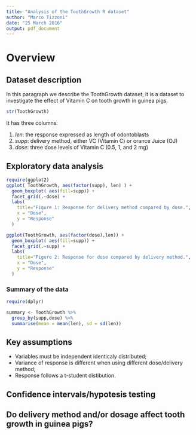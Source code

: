 ```yaml
---
title: "Analysis of the ToothGrowth R dataset"
author: "Marco Tizzoni"
date: "25 March 2016"
output: pdf_document
---
```


# Overview

## Dataset description
In this paragraph we describe the ToothGrowth dataset, it is a dataset to investigate the effect of Vitamin C on tooth growth in guinea pigs.
```r
str(ToothGrowth)
```

It has three columns:

 1. *len*: the response expressed as length of odontoblasts
 1. *supp*: delivery method, either VC (Vitamin C) or orance Juice (OJ)
 1. *dose*: three dose levels of Vitamin C (0.5, 1, and 2 mg)

## Exploratory data analysis
```r
require(ggplot2)
ggplot( ToothGrowth, aes(factor(supp), len) ) + 
  geom_boxplot( aes(fill=supp)) + 
  facet_grid(.~dose) + 
  labs(
    title="Figure 1: Response for delivery method compared by dose.",
    x = "Dose",
    y = "Response"
  )
```

```r
ggplot(ToothGrowth, aes(factor(dose),len)) + 
  geom_boxplot( aes(fill=supp)) + 
  facet_grid(.~supp) +
  labs(
    title="Figure 2: Response for dose compared by delivery method.",
    x = "Dose",
    y = "Response"
  )
```

### Summary of the data
```r
require(dplyr)

summary <- ToothGrowth %>% 
  group_by(supp,dose) %>% 
  summarise(mean = mean(len), sd = sd(len))
```

## Key assumptions
 - Variables must be independent identicaly distributed;
 - Variance of response is different when using different dose/delivery method;
 - Response follows a t-student distibution.

## Confidence intervals/hypotesis testing
## Do delivery method and/or dosage affect tooth growth in guinea pigs?
